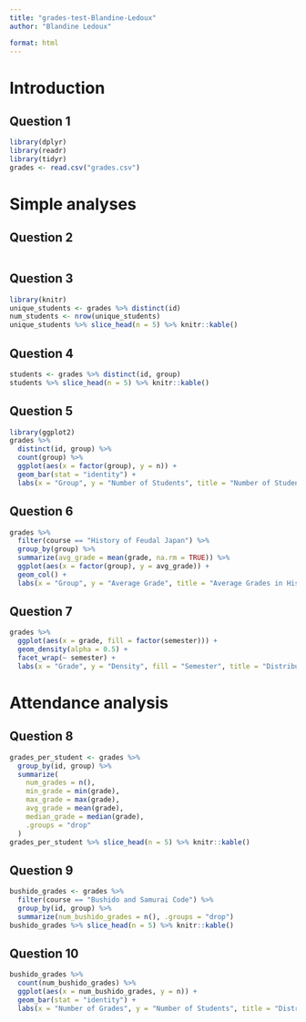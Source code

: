 ```yaml
---
title: "grades-test-Blandine-Ledoux"
author: "Blandine Ledoux"

format: html
---
```

# Introduction

## Question 1

```r
library(dplyr)
library(readr)
library(tidyr)
grades <- read.csv("grades.csv")
```

# Simple analyses

## Question 2

```r

```

## Question 3
```r
library(knitr)
unique_students <- grades %>% distinct(id)
num_students <- nrow(unique_students)
unique_students %>% slice_head(n = 5) %>% knitr::kable()
```

## Question 4

```r
students <- grades %>% distinct(id, group)
students %>% slice_head(n = 5) %>% knitr::kable()
```

## Question 5

```r
library(ggplot2)
grades %>%
  distinct(id, group) %>%
  count(group) %>%
  ggplot(aes(x = factor(group), y = n)) +
  geom_bar(stat = "identity") +
  labs(x = "Group", y = "Number of Students", title = "Number of Students per Group")
```

## Question 6

```r
grades %>%
  filter(course == "History of Feudal Japan") %>%
  group_by(group) %>%
  summarize(avg_grade = mean(grade, na.rm = TRUE)) %>%
  ggplot(aes(x = factor(group), y = avg_grade)) +
  geom_col() +
  labs(x = "Group", y = "Average Grade", title = "Average Grades in History of Feudal Japan by Group")
```

## Question 7

```r
grades %>%
  ggplot(aes(x = grade, fill = factor(semester))) +
  geom_density(alpha = 0.5) +
  facet_wrap(~ semester) +
  labs(x = "Grade", y = "Density", fill = "Semester", title = "Distribution of Grades by Semester")
```

# Attendance analysis

## Question 8

```r
grades_per_student <- grades %>%
  group_by(id, group) %>%
  summarize(
    num_grades = n(),
    min_grade = min(grade),
    max_grade = max(grade),
    avg_grade = mean(grade),
    median_grade = median(grade),
    .groups = "drop"
  )
grades_per_student %>% slice_head(n = 5) %>% knitr::kable()
```

## Question 9

```r
bushido_grades <- grades %>%
  filter(course == "Bushido and Samurai Code") %>%
  group_by(id, group) %>%
  summarize(num_bushido_grades = n(), .groups = "drop")
bushido_grades %>% slice_head(n = 5) %>% knitr::kable()
```

## Question 10

```r
bushido_grades %>%
  count(num_bushido_grades) %>%
  ggplot(aes(x = num_bushido_grades, y = n)) +
  geom_bar(stat = "identity") +
  labs(x = "Number of Grades", y = "Number of Students", title = "Distribution of Grades in Bushido and Samurai Code")
```


